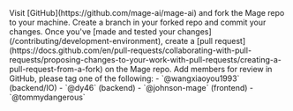 <Steps>
    <Step title="Fork the Mage GitHub repo">
    Visit [GitHub](https://github.com/mage-ai/mage-ai) and fork the Mage repo to your machine.
    </Step>
    <Step title="Create a branch">
    Create a branch in your forked repo and commit your changes.
    </Step>
    <Step title="Create a pull request">
    Once you've [made and tested your changes](/contributing/development-environment), create a [pull request](https://docs.github.com/en/pull-requests/collaborating-with-pull-requests/proposing-changes-to-your-work-with-pull-requests/creating-a-pull-request-from-a-fork) on the Mage repo.
    </Step>
    <Step title="Tag Mage team members for a review">
    Add members for review in GitHub, please tag one of the following: 
        - `@wangxiaoyou1993` (backend/IO)
        - `@dy46` (backend)
        - `@johnson-mage` (frontend)
        - `@tommydangerous`
    </Step>
</Steps>